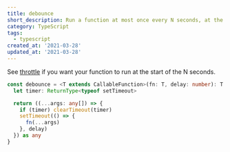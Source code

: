 ```yaml
---
title: debounce
short_description: Run a function at most once every N seconds, at the end of the N seconds.
category: TypeScript
tags:
  - typescript
created_at: '2021-03-28'
updated_at: '2021-03-28'
---
```


See [throttle](/snippets/throttle) if you want your function to run at the start of the N seconds.

```typescript
const debounce = <T extends CallableFunction>(fn: T, delay: number): T => {
  let timer: ReturnType<typeof setTimeout>

  return ((...args: any[]) => {
    if (timer) clearTimeout(timer)
    setTimeout(() => {
      fn(...args)
    }, delay)
  }) as any
}
```
